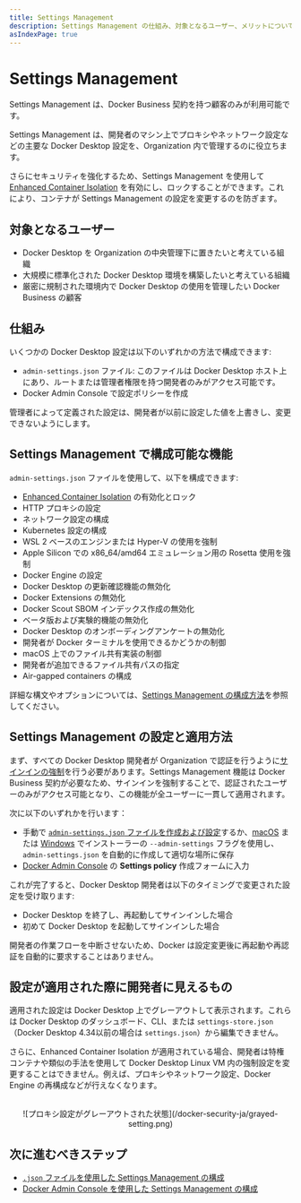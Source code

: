 ```yaml
---
title: Settings Management
description: Settings Management の仕組み、対象となるユーザー、メリットについて理解する
asIndexPage: true
---
```



# Settings Management

<Callout type="info">
  Settings Management は、Docker Business 契約を持つ顧客のみが利用可能です。
</Callout>

Settings Management は、開発者のマシン上でプロキシやネットワーク設定などの主要な Docker Desktop 設定を、Organization 内で管理するのに役立ちます。

さらにセキュリティを強化するため、Settings Management を使用して[Enhanced Container Isolation](/docker-security-ja/for-admins/hardened-desktop/enhanced-container-isolation) を有効にし、ロックすることができます。これにより、コンテナが Settings Management の設定を変更するのを防ぎます。

## 対象となるユーザー

- Docker Desktop を Organization の中央管理下に置きたいと考えている組織
- 大規模に標準化された Docker Desktop 環境を構築したいと考えている組織
- 厳密に規制された環境内で Docker Desktop の使用を管理したい Docker Business の顧客

## 仕組み

いくつかの Docker Desktop 設定は以下のいずれかの方法で構成できます:

- `admin-settings.json` ファイル: このファイルは Docker Desktop ホスト上にあり、ルートまたは管理者権限を持つ開発者のみがアクセス可能です。
- Docker Admin Console で設定ポリシーを作成

管理者によって定義された設定は、開発者が以前に設定した値を上書きし、変更できないようにします。

## Settings Management で構成可能な機能

`admin-settings.json` ファイルを使用して、以下を構成できます:

- [Enhanced Container Isolation](/docker-security-ja/for-admins/hardened-desktop/enhanced-container-isolation) の有効化とロック
- HTTP プロキシの設定
- ネットワーク設定の構成
- Kubernetes 設定の構成
- WSL 2 ベースのエンジンまたは Hyper-V の使用を強制
- Apple Silicon での x86_64/amd64 エミュレーション用の Rosetta 使用を強制
- Docker Engine の設定
- Docker Desktop の更新確認機能の無効化
- Docker Extensions の無効化
- Docker Scout SBOM インデックス作成の無効化
- ベータ版および実験的機能の無効化
- Docker Desktop のオンボーディングアンケートの無効化
- 開発者が Docker ターミナルを使用できるかどうかの制御
- macOS 上でのファイル共有実装の制御
- 開発者が追加できるファイル共有パスの指定
- Air-gapped containers の構成

詳細な構文やオプションについては、[Settings Management の構成方法](/docker-security-ja/for-admins/hardened-desktop/settings-management/configure-json-file)を参照してください。

## Settings Management の設定と適用方法

まず、すべての Docker Desktop 開発者が Organization で認証を行うように[サインインの強制](/docker-security-ja/for-admins/enforce-sign-in)を行う必要があります。Settings Management 機能は Docker Business 契約が必要なため、サインインを強制することで、認証されたユーザーのみがアクセス可能となり、この機能が全ユーザーに一貫して適用されます。

次に以下のいずれかを行います：

- 手動で [`admin-settings.json` ファイルを作成および設定](/docker-security-ja/for-admins/hardened-desktop/settings-management/configure-json-file)するか、[macOS](https://docs.docker.com/desktop/setup/install/mac-install/#install-from-the-command-line) または [Windows](https://docs.docker.com/desktop/setup/install/windows-install/#install-from-the-command-line) でインストーラーの `--admin-settings` フラグを使用し、`admin-settings.json` を自動的に作成して適切な場所に保存
- [Docker Admin Console](/docker-security-ja/for-admins/hardened-desktop/settings-management/configure-admin-console) の **Settings policy** 作成フォームに入力

これが完了すると、Docker Desktop 開発者は以下のタイミングで変更された設定を受け取ります:

- Docker Desktop を終了し、再起動してサインインした場合
- 初めて Docker Desktop を起動してサインインした場合

開発者の作業フローを中断させないため、Docker は設定変更後に再起動や再認証を自動的に要求することはありません。

## 設定が適用された際に開発者に見えるもの

適用された設定は Docker Desktop 上でグレーアウトして表示されます。これらは Docker Desktop のダッシュボード、CLI、または `settings-store.json`（Docker Desktop 4.34以前の場合は `settings.json`）から編集できません。

さらに、Enhanced Container Isolation が適用されている場合、開発者は特権コンテナや類似の手法を使用して Docker Desktop Linux VM 内の強制設定を変更することはできません。例えば、プロキシやネットワーク設定、Docker Engine の再構成などが行えなくなります。

<br />

<div align="center">
  ![プロキシ設定がグレーアウトされた状態](/docker-security-ja/grayed-setting.png)
</div>

## 次に進むべきステップ

- [`.json` ファイルを使用した Settings Management の構成](/docker-security-ja/for-admins/hardened-desktop/settings-management/configure-json-file)
- [Docker Admin Console を使用した Settings Management の構成](/docker-security-ja/for-admins/hardened-desktop/settings-management/configure-admin-console)
